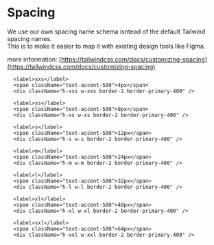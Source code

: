 
<Meta title="Design-Tokens/Spacing" />

# Spacing

We use our own spacing name schema isntead of the default Tailwind spacing names.  
This is to make it easier to map it with existing design tools like Figma.

more information: [https://tailwindcss.com/docs/customizing-spacing](https://tailwindcss.com/docs/customizing-spacing)

<Unstyled>
  <div className="grid w-fit grid-cols-3 gap-s rounded-s bg-base-100 p-s mumble-font-label-m">

      <label>xxs</label>
      <span className="text-accent-500">4px</span>
      <div className="h-xxs w-xxs border-2 border-primary-400" />

      <label>xs</label>
      <span className="text-accent-500">8px</span>
      <div className="h-xs w-xs border-2 border-primary-400" />

      <label>s</label>
      <span className="text-accent-500">12px</span>
      <div className="h-s w-s border-2 border-primary-400" />

      <label>m</label>
      <span className="text-accent-500">24px</span>
      <div className="h-m w-m border-2 border-primary-400" />

      <label>l</label>
      <span className="text-accent-500">32px</span>
      <div className="h-l w-l border-2 border-primary-400" />

      <label>xl</label>
      <span className="text-accent-500">48px</span>
      <div className="h-xl w-xl border-2 border-primary-400" />

      <label>xxl</label>
      <span className="text-accent-500">64px</span>
      <div className="h-xxl w-xxl border-2 border-primary-400" />

  </div>
</Unstyled>
